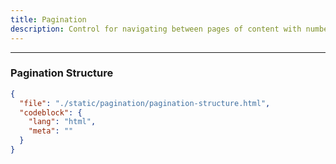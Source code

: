```yaml
---
title: Pagination
description: Control for navigating between pages of content with numbered links.
---
```


<ComponentPreview src="/pagination/pagination" />

---

### Pagination Structure

```json doc-gen:file
{
  "file": "./static/pagination/pagination-structure.html",
  "codeblock": {
    "lang": "html",
    "meta": ""
  }
}
```

